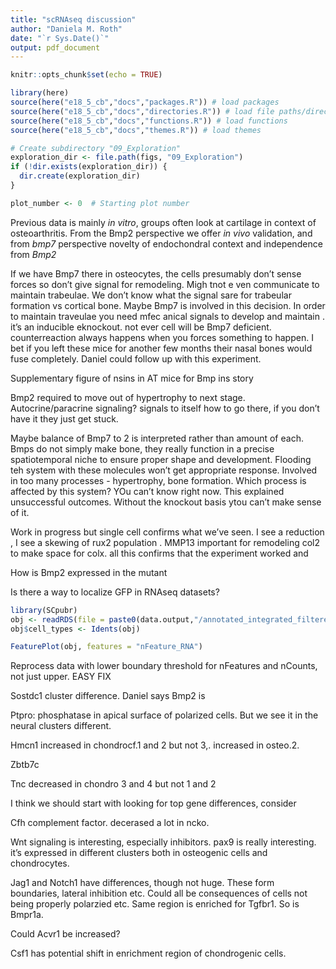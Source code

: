```yaml
---
title: "scRNAseq discussion"
author: "Daniela M. Roth"
date: "`r Sys.Date()`"
output: pdf_document
---
```


```r
knitr::opts_chunk$set(echo = TRUE)
```

```r

library(here)
source(here("e18_5_cb","docs","packages.R")) # load packages
source(here("e18_5_cb","docs","directories.R")) # load file paths/directories
source(here("e18_5_cb","docs","functions.R")) # load functions
source(here("e18_5_cb","docs","themes.R")) # load themes

# Create subdirectory "09_Exploration"
exploration_dir <- file.path(figs, "09_Exploration")
if (!dir.exists(exploration_dir)) {
  dir.create(exploration_dir)
}

plot_number <- 0  # Starting plot number
```

Previous data is mainly *in vitro*, groups often look at cartilage in context of osteoarthritis. From the Bmp2 perspective we offer *in vivo* validation, and from *bmp7* perspective novelty of endochondral context and independence from *Bmp2*

If we have Bmp7 there in osteocytes, the cells presumably don't sense forces so don't give signal for remodeling. Migh tnot e ven communicate to maintain trabeulae. We don't know what the signal sare for trabeular formation vs cortical bone. Maybe Bmp7 is involved in this decision. In order to maintain traveulae you need mfec anical signals to develop and maintain . it's an inducible eknockout. not ever cell will be Bmp7 deficient. counterreaction always happens when you forces something to happen. I bet if you left these mice for another few months their nasal bones would fuse completely. Daniel could follow up with this experiment.

Supplementary figure of nsins in AT mice for Bmp ins story

Bmp2 required to move out of hypertrophy to next stage. Autocrine/paracrine signaling? signals to itself how to go there, if you don't have it they just get stuck.

Maybe balance of Bmp7 to 2 is interpreted rather than amount of each. Bmps do not simply make bone, they really function in a precise spatiotemporal niche to ensure proper shape and development. Flooding teh system with these molecules won't get appropriate response. Involved in too many processes - hypertrophy, bone formation. Which process is affected by this system? YOu can't know right now. This explained unsuccessful outcomes. Without the knockout basis ytou can't make sense of it.

Work in progress but single cell confirms what we've seen. I see a reduction , I see a skewing of rux2 population . MMP13 important for remodeling col2 to make space for colx. all this confirms that the experiment worked and

How is Bmp2 expressed in the mutant

Is there a way to localize GFP in RNAseq datasets?

```r

library(SCpubr)
obj <- readRDS(file = paste0(data.output,"/annotated_integrated_filtered_",control,"_",mutant,"_",sample,".Rds"))
obj$cell_types <- Idents(obj)

FeaturePlot(obj, features = "nFeature_RNA")
```

Reprocess data with lower boundary threshold for nFeatures and nCounts, not just upper. EASY FIX

Sostdc1 cluster difference. Daniel says Bmp2 is

Ptpro: phosphatase in apical surface of polarized cells. But we see it in the neural clusters different.

Hmcn1 increased in chondrocf.1 and 2 but not 3,. increased in osteo.2.

Zbtb7c

Tnc decreased in chondro 3 and 4 but not 1 and 2

I think we should start with looking for top gene differences, consider

Cfh complement factor. decerased a lot in ncko.

Wnt signaling is interesting, especially inhibitors. pax9 is really interesting. it's expressed in different clusters both in osteogenic cells and chondrocytes.

Jag1 and Notch1 have differences, though not huge. These form boundaries, lateral inhibition etc. Could all be consequences of cells not being properly polarzied etc. Same region is enriched for Tgfbr1. So is Bmpr1a.

Could Acvr1 be increased?

Csf1 has potential shift in enrichment region of chondrogenic cells.
